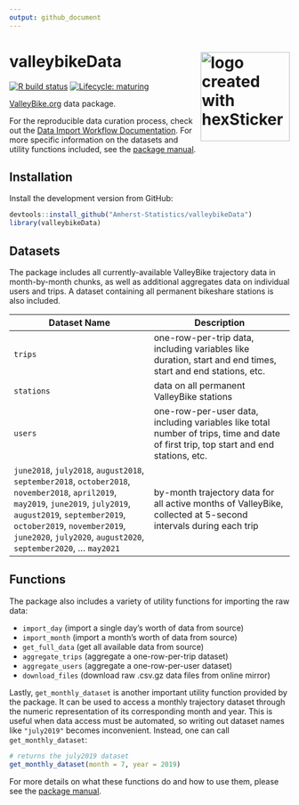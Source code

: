 ```yaml
---
output: github_document
---
```


# valleybikeData <img src="man/figures/logo.png" title="logo created with hexSticker" width="160px" align="right"/>

<!-- badges: start -->
[![R build status](https://github.com/Amherst-Statistics/valleybikeData/workflows/R-CMD-check/badge.svg)](https://github.com/Amherst-Statistics/valleybikeData/actions)
[![Lifecycle: maturing](https://img.shields.io/badge/lifecycle-maturing-blue.svg)](https://www.tidyverse.org/lifecycle/#maturing)
<!-- badges: end -->

[ValleyBike.org](https://www.valleybike.org/) data package. 

For the reproducible data curation process, check out the [Data Import Workflow Documentation](https://amherst-statistics.github.io/valleybikeData/). For more specific information on the datasets and utility functions included, see the [package manual](https://github.com/Amherst-Statistics/valleybikeData/blob/master/valleybikeData_0.0.1.pdf).

## Installation

Install the development version from GitHub:

```r
devtools::install_github("Amherst-Statistics/valleybikeData")
library(valleybikeData)
```

## Datasets

The package includes all currently-available ValleyBike trajectory data in month-by-month chunks, as well as additional aggregates data on individual users and trips. A dataset containing all permanent bikeshare stations is also included.

| Dataset Name | Description |
|---|---|
| `trips` | one-row-per-trip data, including variables like duration, start and end times, start and end stations, etc. |
| `stations` | data on all permanent ValleyBike stations |
| `users` | one-row-per-user data, including variables like total number of trips, time and date of first trip, top start and end stations, etc. |
| `june2018`, `july2018`, `august2018`, `september2018`, `october2018`, `november2018`, `april2019`, `may2019`, `june2019`, `july2019`, `august2019`, `september2019`, `october2019`, `november2019`, `june2020`, `july2020`, `august2020`, `september2020`, ... `may2021` | by-month trajectory data for all active months of ValleyBike, collected at 5-second intervals during each trip |

## Functions

The package also includes a variety of utility functions for importing the raw data:

- `import_day` (import a single day's worth of data from source)
- `import_month` (import a month's worth of data from source)
- `get_full_data` (get all available data from source)
- `aggregate_trips` (aggregate a one-row-per-trip dataset)
- `aggregate_users` (aggregate a one-row-per-user dataset)
- `download_files` (download raw .csv.gz data files from online mirror)

Lastly, `get_monthly_dataset` is another important utility function provided by the package. It can be used to access a monthly trajectory dataset through the numeric representation of its corresponding month and year. This is useful when data access must be automated, so writing out dataset names like `"july2019"` becomes inconvenient. Instead, one can call `get_monthly_dataset`:

```r
# returns the july2019 dataset
get_monthly_dataset(month = 7, year = 2019)
```

For more details on what these functions do and how to use them, please see the [package manual](https://github.com/Amherst-Statistics/valleybikeData/blob/master/valleybikeData_0.0.1.pdf).
